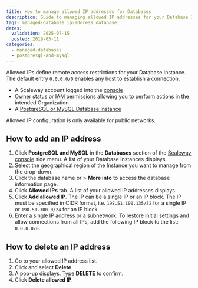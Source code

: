 ```yaml
---
title: How to manage allowed IP addresses for Databases
description: Guide to managing allowed IP addresses for your Database Instances.
tags: managed-database ip-address database
dates:
  validation: 2025-07-15
  posted: 2019-05-11
categories:
  - managed-databases
  - postgresql-and-mysql
---
```



Allowed IPs define remote access restrictions for your Database Instance. The default entry `0.0.0.0/0` enables any host to establish a connection.

<Requirements />

- A Scaleway account logged into the [console](https://console.scaleway.com)
- [Owner](/iam/concepts/#owner) status or [IAM permissions](/iam/concepts/#permission) allowing you to perform actions in the intended Organization
- A [PostgreSQL or MySQL Database Instance](/managed-databases-for-postgresql-and-mysql/quickstart/)

<Message type="note">
  Allowed IP configuration is only available for public networks.
</Message>

## How to add an IP address

1. Click **PostgreSQL and MySQL** in the **Databases** section of the [Scaleway console](https://console.scaleway.com) side menu. A list of your Database Instances displays.
2. Select the geographical region of the Instance you want to manage from the drop-down.
3. Click the database name or <Icon name="more" /> > **More info** to access the database information page.
4. Click **Allowed IPs** tab. A list of your allowed IP addresses displays.
5. Click **Add allowed IP**. The IP can be a single IP or an IP block.
    <Message type="note">
      The IP must be specified in CIDR format, i.e. `198.51.100.135/32` for a single IP or `198.51.100.0/24` for an IP block.
    </Message>
6. Enter a single IP address or a subnetwork.
    <Message type="note">
      To restore initial settings and allow connections from all IPs, add the following IP block to the list: `0.0.0.0/0`.
    </Message>

## How to delete an IP address

1. Go to your allowed IP address list.
2. Click <Icon name="more" /> and select **Delete**.
3. A pop-up displays. Type **DELETE** to confirm.
4. Click **Delete allowed IP**.


